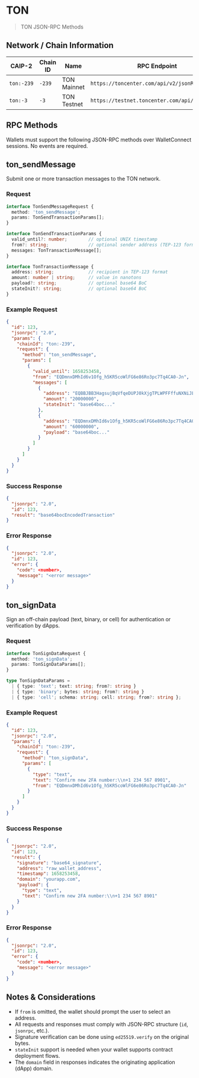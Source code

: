 # TON

> TON JSON-RPC Methods

## Network / Chain Information

| CAIP-2     | Chain ID | Name        | RPC Endpoint                                   | Namespace |
| ---------- | -------- | ----------- | ---------------------------------------------- | --------- |
| `ton:-239` | `-239`   | TON Mainnet | `https://toncenter.com/api/v2/jsonRPC`         | `ton`     |
| `ton:-3`   | `-3`     | TON Testnet | `https://testnet.toncenter.com/api/v2/jsonRPC` | `ton`     |

## RPC Methods

Wallets must support the following JSON-RPC methods over WalletConnect sessions. No events are required.

## ton_sendMessage

Submit one or more transaction messages to the TON network.

### Request

```typescript  theme={null}
interface TonSendMessageRequest {
  method: 'ton_sendMessage';
  params: TonSendTransactionParams[];
}

interface TonSendTransactionParams {
  valid_until?: number;        // optional UNIX timestamp
  from?: string;               // optional sender address (TEP-123 format)
  messages: TonTransactionMessage[];
}

interface TonTransactionMessage {
  address: string;             // recipient in TEP-123 format
  amount: number | string;     // value in nanotons
  payload?: string;            // optional base64 BoC
  stateInit?: string;          // optional base64 BoC
}
```

### Example Request

```json  theme={null}
{
  "id": 123,
  "jsonrpc": "2.0",
  "params": {
    "chainId": "ton:-239",
    "request": {
      "method": "ton_sendMessage",
      "params": [
        {
          "valid_until": 1658253458,
          "from": "EQDmnxDMhId6v1Ofg_h5KR5coWlFG6e86Ro3pc7Tq4CA0-Jn",
          "messages": [
            {
              "address": "EQBBJBB3HagsujBqVfqeDUPJ0kXjgTPLWPFFffuNXNiJL0aA",
              "amount": "20000000",
              "stateInit": "base64boc..."
            },
            {
              "address": "EQDmnxDMhId6v1Ofg_h5KR5coWlFG6e86Ro3pc7Tq4CA0-Jn",
              "amount": "60000000",
              "payload": "base64boc..."
            }
          ]
        }
      ]
    }
  }
}
```

### Success Response

```json  theme={null}
{
  "jsonrpc": "2.0",
  "id": 123,
  "result": "base64bocEncodedTransaction"
}
```

### Error Response

```json  theme={null}
{
  "jsonrpc": "2.0",
  "id": 123,
  "error": {
    "code": <number>,
    "message": "<error message>"
  }
}
```

## ton_signData

Sign an off-chain payload (text, binary, or cell) for authentication or verification by dApps.

### Request

```typescript  theme={null}
interface TonSignDataRequest {
  method: 'ton_signData';
  params: TonSignDataParams[];
}

type TonSignDataParams =
  | { type: 'text'; text: string; from?: string }
  | { type: 'binary'; bytes: string; from?: string }
  | { type: 'cell'; schema: string; cell: string; from?: string };
```

### Example Request

```json  theme={null}
{
  "id": 123,
  "jsonrpc": "2.0",
  "params": {
    "chainId": "ton:-239",
    "request": {
      "method": "ton_signData",
      "params": [
        {
          "type": "text",
          "text": "Confirm new 2FA number:\\n+1 234 567 8901",
          "from": "EQDmnxDMhId6v1Ofg_h5KR5coWlFG6e86Ro3pc7Tq4CA0-Jn"
        }
      ]
    }
  }
}
```

### Success Response

```json  theme={null}
{
  "jsonrpc": "2.0",
  "id": 123,
  "result": {
    "signature": "base64_signature",
    "address": "raw_wallet_address",
    "timestamp": 1658253458,
    "domain": "yourapp.com",
    "payload": {
      "type": "text",
      "text": "Confirm new 2FA number:\\n+1 234 567 8901"
    }
  }
}
```

### Error Response

```json  theme={null}
{
  "jsonrpc": "2.0",
  "id": 123,
  "error": {
    "code": <number>,
    "message": "<error message>"
  }
}
```

## Notes & Considerations

* If `from` is omitted, the wallet should prompt the user to select an address.
* All requests and responses must comply with JSON-RPC structure (`id`, `jsonrpc`, etc.).
* Signature verification can be done using `ed25519.verify` on the original bytes.
* `stateInit` support is needed when your wallet supports contract deployment flows.
* The `domain` field in responses indicates the originating application (dApp) domain.
